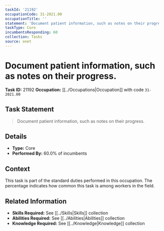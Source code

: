 ```yaml
---
taskId: '21192'
occupationCode: 31-2021.00
occupationTitle: ''
statement: 'Document patient information, such as notes on their progress.'
taskType: Core
incumbentsResponding: 60
collection: Tasks
source: onet
---
```

# Document patient information, such as notes on their progress.

**Task ID:** 21192
**Occupation:** [[../Occupations|Occupation]] with code `31-2021.00`

## Task Statement

> Document patient information, such as notes on their progress.

## Details

- **Type:** Core
- **Performed By:** 60.0% of incumbents

## Context

This task is part of the standard duties performed in this occupation. The percentage indicates how common this task is among workers in the field.

## Related Information

- **Skills Required:** See [[../Skills|Skills]] collection
- **Abilities Required:** See [[../Abilities|Abilities]] collection
- **Knowledge Required:** See [[../Knowledge|Knowledge]] collection
